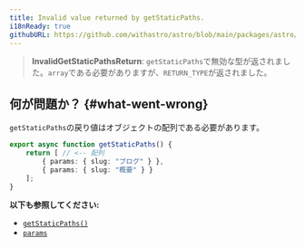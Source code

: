 ```yaml
---
title: Invalid value returned by getStaticPaths.
i18nReady: true
githubURL: https://github.com/withastro/astro/blob/main/packages/astro/src/core/errors/errors-data.ts
---
```


> **InvalidGetStaticPathsReturn**: `getStaticPaths`で無効な型が返されました。`array`である必要がありますが、`RETURN_TYPE`が返されました。

## 何が問題か？ \{#what-went-wrong\}

`getStaticPaths`の戻り値はオブジェクトの配列である必要があります。

```ts title="pages/blog/[id].astro"
export async function getStaticPaths() {
	return [ // <-- 配列
		{ params: { slug: "ブログ" } },
		{ params: { slug: "概要" } }
	];
}
```

**以下も参照してください:**
-  [`getStaticPaths()`](/ja/reference/api-reference/#getstaticpaths)
-  [`params`](/ja/reference/api-reference/#params)


